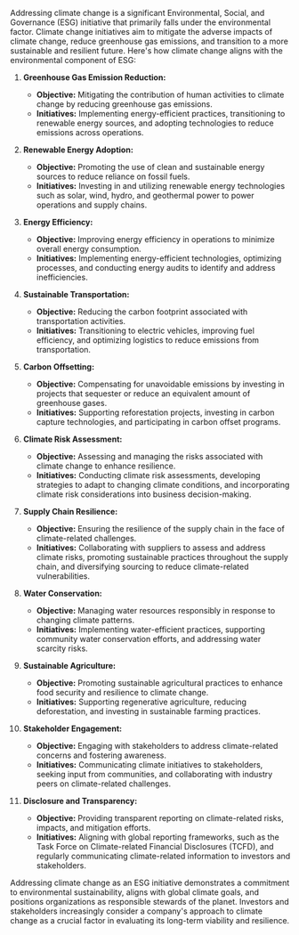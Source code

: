 Addressing climate change is a significant Environmental, Social, and Governance (ESG) initiative that primarily falls under the environmental factor. Climate change initiatives aim to mitigate the adverse impacts of climate change, reduce greenhouse gas emissions, and transition to a more sustainable and resilient future. Here's how climate change aligns with the environmental component of ESG:

1. **Greenhouse Gas Emission Reduction:**
   - **Objective:** Mitigating the contribution of human activities to climate change by reducing greenhouse gas emissions.
   - **Initiatives:** Implementing energy-efficient practices, transitioning to renewable energy sources, and adopting technologies to reduce emissions across operations.

2. **Renewable Energy Adoption:**
   - **Objective:** Promoting the use of clean and sustainable energy sources to reduce reliance on fossil fuels.
   - **Initiatives:** Investing in and utilizing renewable energy technologies such as solar, wind, hydro, and geothermal power to power operations and supply chains.

3. **Energy Efficiency:**
   - **Objective:** Improving energy efficiency in operations to minimize overall energy consumption.
   - **Initiatives:** Implementing energy-efficient technologies, optimizing processes, and conducting energy audits to identify and address inefficiencies.

4. **Sustainable Transportation:**
   - **Objective:** Reducing the carbon footprint associated with transportation activities.
   - **Initiatives:** Transitioning to electric vehicles, improving fuel efficiency, and optimizing logistics to reduce emissions from transportation.

5. **Carbon Offsetting:**
   - **Objective:** Compensating for unavoidable emissions by investing in projects that sequester or reduce an equivalent amount of greenhouse gases.
   - **Initiatives:** Supporting reforestation projects, investing in carbon capture technologies, and participating in carbon offset programs.

6. **Climate Risk Assessment:**
   - **Objective:** Assessing and managing the risks associated with climate change to enhance resilience.
   - **Initiatives:** Conducting climate risk assessments, developing strategies to adapt to changing climate conditions, and incorporating climate risk considerations into business decision-making.

7. **Supply Chain Resilience:**
   - **Objective:** Ensuring the resilience of the supply chain in the face of climate-related challenges.
   - **Initiatives:** Collaborating with suppliers to assess and address climate risks, promoting sustainable practices throughout the supply chain, and diversifying sourcing to reduce climate-related vulnerabilities.

8. **Water Conservation:**
   - **Objective:** Managing water resources responsibly in response to changing climate patterns.
   - **Initiatives:** Implementing water-efficient practices, supporting community water conservation efforts, and addressing water scarcity risks.

9. **Sustainable Agriculture:**
   - **Objective:** Promoting sustainable agricultural practices to enhance food security and resilience to climate change.
   - **Initiatives:** Supporting regenerative agriculture, reducing deforestation, and investing in sustainable farming practices.

10. **Stakeholder Engagement:**
    - **Objective:** Engaging with stakeholders to address climate-related concerns and fostering awareness.
    - **Initiatives:** Communicating climate initiatives to stakeholders, seeking input from communities, and collaborating with industry peers on climate-related challenges.

11. **Disclosure and Transparency:**
    - **Objective:** Providing transparent reporting on climate-related risks, impacts, and mitigation efforts.
    - **Initiatives:** Aligning with global reporting frameworks, such as the Task Force on Climate-related Financial Disclosures (TCFD), and regularly communicating climate-related information to investors and stakeholders.

Addressing climate change as an ESG initiative demonstrates a commitment to environmental sustainability, aligns with global climate goals, and positions organizations as responsible stewards of the planet. Investors and stakeholders increasingly consider a company's approach to climate change as a crucial factor in evaluating its long-term viability and resilience.